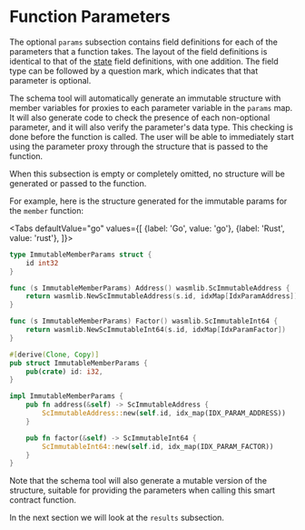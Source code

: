 
# Function Parameters

The optional `params` subsection contains field definitions for each of the parameters
that a function takes. The layout of the field definitions is identical to that of
the [state](state.mdx) field definitions, with one addition. The field type can be
followed by a question mark, which indicates that that parameter is optional.

The schema tool will automatically generate an immutable structure with member variables
for proxies to each parameter variable in the `params` map. It will also generate code to
check the presence of each non-optional parameter, and it will also verify the parameter's
data type. This checking is done before the function is called. The user will be able to
immediately start using the parameter proxy through the structure that is passed to the
function.

When this subsection is empty or completely omitted, no structure will be generated or
passed to the function.

For example, here is the structure generated for the immutable params for the `member`
function:

<Tabs defaultValue="go"
    values={[
        {label: 'Go', value: 'go'},
        {label: 'Rust', value: 'rust'},
    ]}>

<TabItem value="go">

```go
type ImmutableMemberParams struct {
    id int32
}

func (s ImmutableMemberParams) Address() wasmlib.ScImmutableAddress {
    return wasmlib.NewScImmutableAddress(s.id, idxMap[IdxParamAddress])
}

func (s ImmutableMemberParams) Factor() wasmlib.ScImmutableInt64 {
    return wasmlib.NewScImmutableInt64(s.id, idxMap[IdxParamFactor])
}
```

</TabItem>
<TabItem value="rust">

```rust
#[derive(Clone, Copy)]
pub struct ImmutableMemberParams {
    pub(crate) id: i32,
}

impl ImmutableMemberParams {
    pub fn address(&self) -> ScImmutableAddress {
        ScImmutableAddress::new(self.id, idx_map(IDX_PARAM_ADDRESS))
    }

    pub fn factor(&self) -> ScImmutableInt64 {
        ScImmutableInt64::new(self.id, idx_map(IDX_PARAM_FACTOR))
    }
}
```

</TabItem>
</Tabs>

Note that the schema tool will also generate a mutable version of the structure, suitable
for providing the parameters when calling this smart contract function.

In the next section we will look at the `results` subsection.
